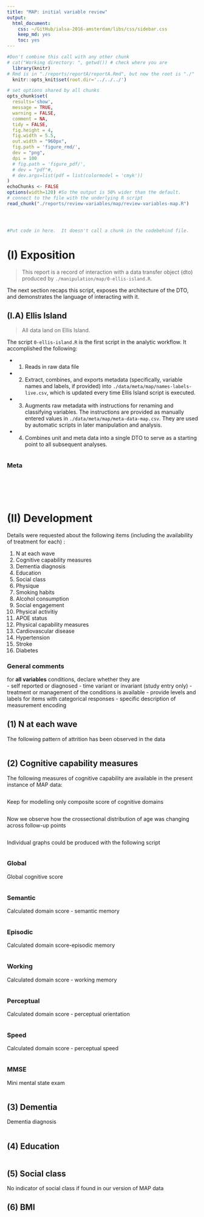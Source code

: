 ```yaml
---
title: "MAP: initial variable review"
output:
  html_document:
    css: ~/GitHub/ialsa-2016-amsterdam/libs/css/sidebar.css
    keep_md: yes
    toc: yes
---
```


<!-- These two chunks should be added in the beginning of every .Rmd that you want to source an .R script -->
<!--  The 1st mandatory chunck  -->
<!--  Set the working directory to the repository's base directory -->
```r
#Don't combine this call with any other chunk 
# cat("Working directory: ", getwd()) # check where you are
  library(knitr)
# Rmd is in "./reports/reportA/reportA.Rmd", but now the root is "./"
  knitr::opts_knit$set(root.dir='../../../') 
```

<!--  The 2nd mandatory chunck  -->
<!-- Set the report-wide options, and point to the external code file. -->
```r
# set options shared by all chunks
opts_chunk$set(
  results='show', 
  message = TRUE,
  warning = FALSE, 
  comment = NA, 
  tidy = FALSE,
  fig.height = 4, 
  fig.width = 5.5, 
  out.width = "960px",
  fig.path = 'figure_rmd/',     
  dev = "png",
  dpi = 100
  # fig.path = 'figure_pdf/',     
  # dev = "pdf"#,
  # dev.args=list(pdf = list(colormodel = 'cmyk'))
)
echoChunks <- FALSE
options(width=120) #So the output is 50% wider than the default.
# connect to the file with the underlying R script  
read_chunk("./reports/review-variables/map/review-variables-map.R") 
```



<!-- Load 'sourced' R files.  Suppress the output when loading packages. --> 
```r
```


<!-- Load the sources.  Suppress the output when loading sources. --> 
```r
```


<!-- Load any Global functions and variables declared in the R file.  Suppress the output. --> 
```r
```

<!-- Declare any global functions specific to a Rmd output.  Suppress the output. --> 
```r
#Put code in here.  It doesn't call a chunk in the codebehind file.
```

# (I) Exposition

> This report is a record of interaction with a data transfer object (dto) produced by `./manipulation/map/0-ellis-island.R`. 

The next section recaps this script, exposes the architecture of the DTO, and demonstrates the language of interacting with it.   

## (I.A) Ellis Island

> All data land on Ellis Island.

The script `0-ellis-island.R` is the first script in the analytic workflow. It accomplished the following: 

- (1) Reads in raw data file
- (2) Extract, combines, and exports metadata (specifically, variable names and labels, if provided) into `./data/meta/map/names-labels-live.csv`, which is updated every time Ellis Island script is executed.   
- (3) Augments raw metadata with instructions for renaming and classifying variables. The instructions are provided as manually entered values in `./data/meta/map/meta-data-map.csv`. They are used by automatic scripts in later manipulation and analysis.  
- (4) Combines unit and meta data into a single DTO to serve as a starting point to all subsequent analyses.   


<!-- Load the datasets.   -->
```r
```

### Meta
```r
```


<!-- Inspect the datasets.   -->
```r
```

<!-- Tweak the datasets.   -->
```r
```



<!-- Basic table view.   -->
```r
```

<!-- Basic graph view.   -->
```r
```

# (II) Development

Details  were requested about the following items (including the availability of treatment for each) :

1. N at each wave
2. Cognitive capability measures
3. Dementia diagnosis
4. Education
5. Social class
6. Physique
7. Smoking  habits
8. Alcohol consumption
9. Social engagement
10. Physical activitiy
11. APOE status
12. Physical capability measures 
13. Cardiovascular disease
14. Hypertension
15. Stroke
16. Diabetes

### General comments

for **all variables** conditions, declare whether they are   
- self reported or diagnosed 
- time variant or invariant (study entry only) 
- treatment or management of the conditions is available
- provide levels and labels for items with categorical responses 
- specific description of measurement encoding 

## (1) N at each wave

The following pattern of attrition has been observed in the data
```r
```


## (2) Cognitive capability measures
The following measures of cognitive capability are available in the present instance of MAP data:

```r
```
Keep for modelling only composite score of cognitive domains

```r
```

Now we observe how the crossectional distribution of age was changing across follow-up points
```r
```

Individual graphs could be produced with the following script
```r
```


### Global
Global cognitive score
```r
```

### Semantic
 Calculated domain score - semantic memory
```r
```


### Episodic 
 Calculated domain score-episodic memory
```r
```

### Working 
 Calculated domain score - working memory
```r
```


### Perceptual 
Calculated domain score - perceptual orientation
```r
```

### Speed
 Calculated domain score - perceptual speed
```r
```

### MMSE 
Mini mental state exam 
```r
```


## (3) Dementia
 Dementia diagnosis
```r
```


## (4) Education

```r
```

## (5) Social class
No indicator of social class if found in our version of MAP data

## (6) BMI

```r
```
